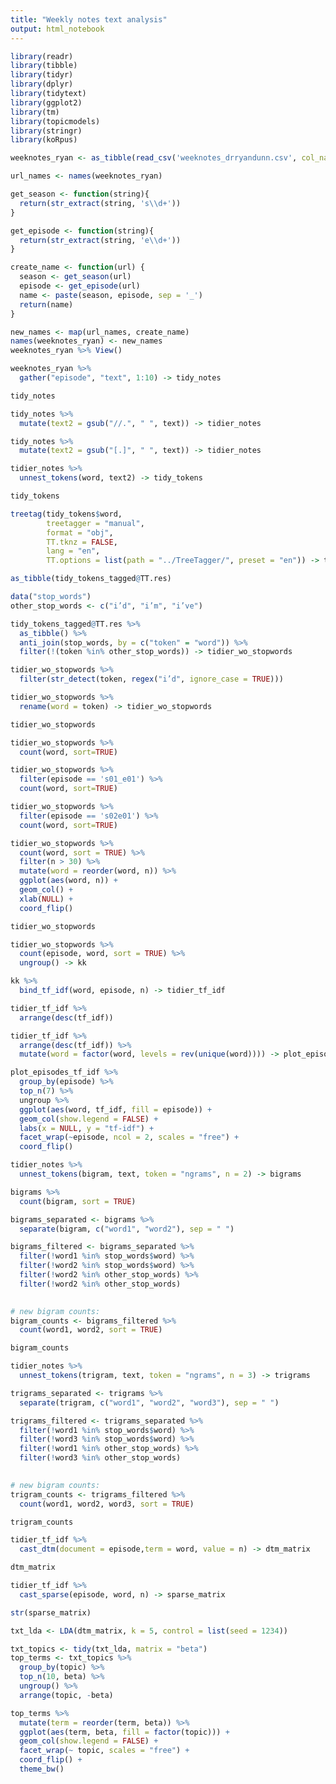 ```yaml
---
title: "Weekly notes text analysis"
output: html_notebook
---
```


```r
library(readr)
library(tibble)
library(tidyr)
library(dplyr)
library(tidytext)
library(ggplot2)
library(tm)
library(topicmodels)
library(stringr)
library(koRpus)
```

```r
weeknotes_ryan <- as_tibble(read_csv('weeknotes_drryandunn.csv', col_names = TRUE))

url_names <- names(weeknotes_ryan)

get_season <- function(string){
  return(str_extract(string, 's\\d+'))
}

get_episode <- function(string){
  return(str_extract(string, 'e\\d+'))
}

create_name <- function(url) {
  season <- get_season(url)
  episode <- get_episode(url)
  name <- paste(season, episode, sep = '_')
  return(name)
}

new_names <- map(url_names, create_name)
names(weeknotes_ryan) <- new_names
weeknotes_ryan %>% View()
```



```r
weeknotes_ryan %>% 
  gather("episode", "text", 1:10) -> tidy_notes
```

```r
tidy_notes
```

```r
tidy_notes %>% 
  mutate(text2 = gsub("//.", " ", text)) -> tidier_notes
```

```r
tidy_notes %>% 
  mutate(text2 = gsub("[.]", " ", text)) -> tidier_notes
```

```r
tidier_notes %>% 
  unnest_tokens(word, text2) -> tidy_tokens
```

```r
tidy_tokens
```

```r
treetag(tidy_tokens$word,
        treetagger = "manual",
        format = "obj",
        TT.tknz = FALSE,
        lang = "en",
        TT.options = list(path = "../TreeTagger/", preset = "en")) -> tidy_tokens_tagged
```

```r
as_tibble(tidy_tokens_tagged@TT.res)
```

```r
data("stop_words")
other_stop_words <- c("i’d", "i’m", "i’ve")
```

```r
tidy_tokens_tagged@TT.res %>%
  as_tibble() %>% 
  anti_join(stop_words, by = c("token" = "word")) %>% 
  filter(!(token %in% other_stop_words)) -> tidier_wo_stopwords
```


```r
tidier_wo_stopwords %>% 
  filter(str_detect(token, regex("i’d", ignore_case = TRUE)))
```
```r
tidier_wo_stopwords %>% 
  rename(word = token) -> tidier_wo_stopwords
```

```r
tidier_wo_stopwords
```



```r
tidier_wo_stopwords %>% 
  count(word, sort=TRUE)
```

```r
tidier_wo_stopwords %>% 
  filter(episode == 's01_e01') %>% 
  count(word, sort=TRUE)
```

```r
tidier_wo_stopwords %>% 
  filter(episode == 's02e01') %>% 
  count(word, sort=TRUE)
```

```r
tidier_wo_stopwords %>%
  count(word, sort = TRUE) %>%
  filter(n > 30) %>%
  mutate(word = reorder(word, n)) %>%
  ggplot(aes(word, n)) +
  geom_col() +
  xlab(NULL) +
  coord_flip()
```

```r
tidier_wo_stopwords
```

```r
tidier_wo_stopwords %>%
  count(episode, word, sort = TRUE) %>%
  ungroup() -> kk

kk %>% 
  bind_tf_idf(word, episode, n) -> tidier_tf_idf 
```

```r
tidier_tf_idf %>% 
  arrange(desc(tf_idf))
```

```r
tidier_tf_idf %>%
  arrange(desc(tf_idf)) %>%
  mutate(word = factor(word, levels = rev(unique(word)))) -> plot_episodes_tf_idf
```

```r
plot_episodes_tf_idf %>% 
  group_by(episode) %>% 
  top_n(7) %>% 
  ungroup %>%
  ggplot(aes(word, tf_idf, fill = episode)) +
  geom_col(show.legend = FALSE) +
  labs(x = NULL, y = "tf-idf") +
  facet_wrap(~episode, ncol = 2, scales = "free") +
  coord_flip()
```

```r
tidier_notes %>% 
  unnest_tokens(bigram, text, token = "ngrams", n = 2) -> bigrams
```

```r
bigrams %>%
  count(bigram, sort = TRUE)
```

```r
bigrams_separated <- bigrams %>%
  separate(bigram, c("word1", "word2"), sep = " ")

bigrams_filtered <- bigrams_separated %>%
  filter(!word1 %in% stop_words$word) %>%
  filter(!word2 %in% stop_words$word) %>% 
  filter(!word2 %in% other_stop_words) %>% 
  filter(!word2 %in% other_stop_words)
  

# new bigram counts:
bigram_counts <- bigrams_filtered %>% 
  count(word1, word2, sort = TRUE)

bigram_counts
```

```r
tidier_notes %>% 
  unnest_tokens(trigram, text, token = "ngrams", n = 3) -> trigrams

trigrams_separated <- trigrams %>%
  separate(trigram, c("word1", "word2", "word3"), sep = " ")

trigrams_filtered <- trigrams_separated %>%
  filter(!word1 %in% stop_words$word) %>%
  filter(!word3 %in% stop_words$word) %>% 
  filter(!word1 %in% other_stop_words) %>% 
  filter(!word3 %in% other_stop_words)
  

# new bigram counts:
trigram_counts <- trigrams_filtered %>% 
  count(word1, word2, word3, sort = TRUE)

trigram_counts
```

```r
tidier_tf_idf %>% 
  cast_dtm(document = episode,term = word, value = n) -> dtm_matrix
```

```r
dtm_matrix
```


```r
tidier_tf_idf %>% 
  cast_sparse(episode, word, n) -> sparse_matrix
```

```r
str(sparse_matrix)
```

```r
txt_lda <- LDA(dtm_matrix, k = 5, control = list(seed = 1234))
```


```r
txt_topics <- tidy(txt_lda, matrix = "beta")
top_terms <- txt_topics %>%
  group_by(topic) %>%
  top_n(10, beta) %>%
  ungroup() %>%
  arrange(topic, -beta)

top_terms %>%
  mutate(term = reorder(term, beta)) %>%
  ggplot(aes(term, beta, fill = factor(topic))) +
  geom_col(show.legend = FALSE) +
  facet_wrap(~ topic, scales = "free") +
  coord_flip() +
  theme_bw()
```


